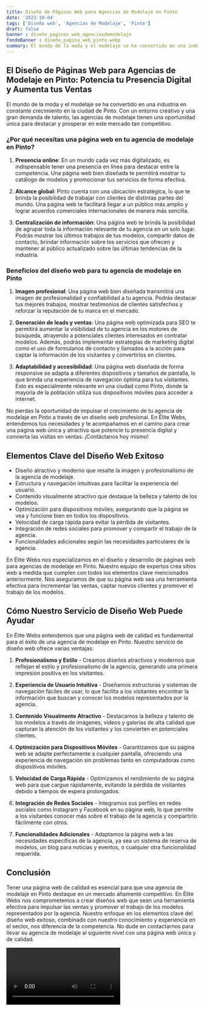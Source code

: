 ```yaml
---
title: Diseño de Páginas Web para Agencias de Modelaje en Pinto
date: '2023-10-04'
tags: ['Diseño web', 'Agencias de Modelaje', 'Pinto']
draft: false
banner : diseño_paginas_web_agenciasdemodelaje
fondoBanner : diseño_pagina_web_pinto.webp
summary: El mundo de la moda y el modelaje se ha convertido en una industria en constante crecimiento en la ciudad de Pinto. Con un entorno creativo y una gran demanda de talento, las agencias de modelaje tienen una oportunidad única para destacar y prosperar en este mercado tan competitivo.
---
```


## El Diseño de Páginas Web para Agencias de Modelaje en Pinto: Potencia tu Presencia Digital y Aumenta tus Ventas

El mundo de la moda y el modelaje se ha convertido en una industria en constante crecimiento en la ciudad de Pinto. Con un entorno creativo y una gran demanda de talento, las agencias de modelaje tienen una oportunidad única para destacar y prosperar en este mercado tan competitivo.

### ¿Por qué necesitas una página web en tu agencia de modelaje en Pinto?

1. **Presencia online**: En un mundo cada vez más digitalizado, es indispensable tener una presencia en línea para destacar entre la competencia. Una página web bien diseñada te permitirá mostrar tu catálogo de modelos y promocionar tus servicios de forma efectiva.

2. **Alcance global**: Pinto cuenta con una ubicación estratégica, lo que te brinda la posibilidad de trabajar con clientes de distintas partes del mundo. Una página web te facilitará llegar a un público más amplio y lograr acuerdos comerciales internacionales de manera más sencilla.

3. **Centralización de información**: Una página web te brinda la posibilidad de agrupar toda la información relevante de tu agencia en un solo lugar. Podrás mostrar los últimos trabajos de tus modelos, compartir datos de contacto, brindar información sobre los servicios que ofrecen y mantener al público actualizado sobre las últimas tendencias de la industria.

### Beneficios del diseño web para tu agencia de modelaje en Pinto

1. **Imagen profesional**: Una página web bien diseñada transmitirá una imagen de profesionalidad y confiabilidad a tu agencia. Podrás destacar tus mejores trabajos, mostrar testimonios de clientes satisfechos y reforzar la reputación de tu marca en el mercado.

2. **Generación de leads y ventas**: Una página web optimizada para SEO te permitirá aumentar la visibilidad de tu agencia en los motores de búsqueda, atrayendo a potenciales clientes interesados en contratar modelos. Además, podrás implementar estrategias de marketing digital como el uso de formularios de contacto y llamados a la acción para captar la información de los visitantes y convertirlos en clientes.

3. **Adaptabilidad y accesibilidad**: Una página web diseñada de forma responsive se adapta a diferentes dispositivos y tamaños de pantalla, lo que brinda una experiencia de navegación óptima para tus visitantes. Esto es especialmente relevante en una ciudad como Pinto, donde la mayoría de la población utiliza sus dispositivos móviles para acceder a internet.

No pierdas la oportunidad de impulsar el crecimiento de tu agencia de modelaje en Pinto a través de un diseño web profesional. En Élite Webs, entendemos tus necesidades y te acompañamos en el camino para crear una página web única y atractiva que potencie tu presencia digital y convierta las visitas en ventas. ¡Contáctanos hoy mismo!

<GifSeo />

<Cta />

## Elementos Clave del Diseño Web Exitoso

- Diseño atractivo y moderno que resalte la imagen y profesionalismo de la agencia de modelaje.
- Estructura y navegación intuitivas para facilitar la experiencia del usuario.
- Contenido visualmente atractivo que destaque la belleza y talento de los modelos.
- Optimización para dispositivos móviles, asegurando que la página se vea y funcione bien en todos los dispositivos.
- Velocidad de carga rápida para evitar la pérdida de visitantes.
- Integración de redes sociales para promover y compartir el trabajo de la agencia.
- Funcionalidades adicionales según las necesidades particulares de la agencia.

En Élite Webs nos especializamos en el diseño y desarrollo de páginas web para agencias de modelaje en Pinto. Nuestro equipo de expertos crea sitios web a medida que cumplen con todos los elementos clave mencionados anteriormente. Nos aseguramos de que su página web sea una herramienta efectiva para incrementar las ventas, captar nuevos clientes y promover el trabajo de los modelos.

## Cómo Nuestro Servicio de Diseño Web Puede Ayudar

En Élite Webs entendemos que una página web de calidad es fundamental para el éxito de una agencia de modelaje en Pinto. Nuestro servicio de diseño web ofrece varias ventajas:

1. **Profesionalismo y Estilo** - Creamos diseños atractivos y modernos que reflejan el estilo y profesionalismo de la agencia, generando una primera impresión positiva en los visitantes.

2. **Experiencia de Usuario Intuitiva** - Diseñamos estructuras y sistemas de navegación fáciles de usar, lo que facilita a los visitantes encontrar la información que buscan y conocer los modelos representados por la agencia.

3. **Contenido Visualmente Atractivo** - Destacamos la belleza y talento de los modelos a través de imágenes, videos y galerías de alta calidad que capturan la atención de los visitantes y los convierten en potenciales clientes.

4. **Optimización para Dispositivos Móviles** - Garantizamos que su página web se adapte perfectamente a cualquier pantalla, ofreciendo una experiencia de navegación sin problemas tanto en computadoras como dispositivos móviles.

5. **Velocidad de Carga Rápida** - Optimizamos el rendimiento de su página web para que cargue rápidamente, evitando la pérdida de visitantes debido a tiempos de espera prolongados.

6. **Integración de Redes Sociales** - Integramos sus perfiles en redes sociales como Instagram y Facebook en su página web, lo que permite a los visitantes conocer más sobre el trabajo de la agencia y compartirlo fácilmente con otros.

7. **Funcionalidades Adicionales** - Adaptamos la página web a las necesidades específicas de la agencia, ya sea un sistema de reserva de modelos, un blog para noticias y eventos, o cualquier otra funcionalidad requerida.

## Conclusión

Tener una página web de calidad es esencial para que una agencia de modelaje en Pinto destaque en un mercado altamente competitivo. En Élite Webs nos comprometemos a crear diseños web que sean una herramienta efectiva para impulsar las ventas y promover el trabajo de los modelos representados por la agencia. Nuestro enfoque en los elementos clave del diseño web exitoso, combinado con nuestro conocimiento y experiencia en el sector, nos diferencia de la competencia. No dude en contactarnos para llevar su agencia de modelaje al siguiente nivel con una página web única y de calidad.

<Video />

<CtaBot job='Agencias de Modelaje' city='Pinto'/>

<Gmaps query='Pinto+españa+maps' />